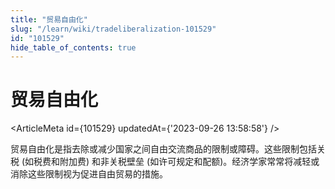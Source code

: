 ```yaml
---
title: "贸易自由化"
slug: "/learn/wiki/tradeliberalization-101529"
id: "101529"
hide_table_of_contents: true
---
```



# 贸易自由化

<ArticleMeta id={101529} updatedAt={'2023-09-26 13:58:58'} />
<div className='border-solid border-b border-t-0 my-4 border-[var(--ifm-color-gray-300)]' />

贸易自由化是指去除或减少国家之间自由交流商品的限制或障碍。这些限制包括关税 (如税费和附加费) 和非关税壁垒 (如许可规定和配额)。经济学家常常将减轻或消除这些限制视为促进自由贸易的措施。
